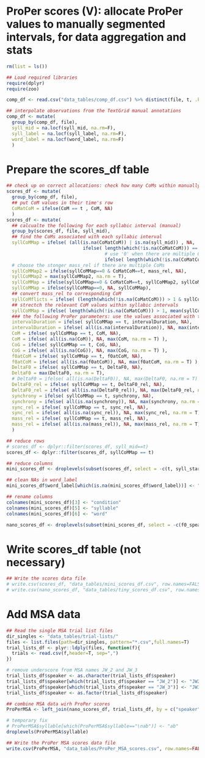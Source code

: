 # ProPer scores (V): allocate ProPer values to manually segmented intervals, for data aggregation and stats

```r
rm(list = ls())

## Load required libraries 
require(dplyr)
require(zoo)

comp_df <- read.csv("data_tables/comp_df.csv") %>% distinct(file, t, .keep_all = TRUE)

## interpolate observations from the TextGrid manual annotations
comp_df <- mutate(
  group_by(comp_df, file),
  syll_mid = na.locf(syll_mid, na.rm=F),
  syll_label = na.locf(syll_label, na.rm=F),
  word_label = na.locf(word_label, na.rm=F)
  )

```

# Prepare the scores_df table

```r

## check up on correct allocations: check how many CoMs within manually segmented intervals and choose the one associated with highest mass if there are multiple CoMs
scores_df <- mutate(
  group_by(comp_df, file),
  ## put CoM values in their time's row
  CoMatCoM = ifelse(CoM == t , CoM, NA)
  )
scores_df <- mutate(
  ## calcualte the following for each syllabic interval (manual)
  group_by(scores_df, file, syll_mid),
  ## find the CoMs associated with each syllabic interval
  syllCoMMap = ifelse( (all(is.na(CoMatCoM)) | is.na(syll_mid)) , NA,
                            ifelse( length(which(!is.na(CoMatCoM))) == 1, mean(CoMatCoM, na.rm = T),
                                    # use '0' when there are multiple CoMs
                                    ifelse( length(which(!is.na(CoMatCoM))) > 1, 0 ))),
  # choose the stonger mass_rel if there are multiple CoMs
  syllCoMMap2 = ifelse(syllCoMMap==0 & CoMatCoM==t, mass_rel, NA),
  syllCoMMap2 = max(syllCoMMap2, na.rm = T),
  syllCoMMap = ifelse(syllCoMMap==0 & CoMatCoM==t, syllCoMMap2, syllCoMMap),
  syllCoMMap = ifelse(syllCoMMap==0, NA, syllCoMMap),
  ## convert mass_rel to corresponding CoM
  syllCoMflicts = ifelse( (length(which(!is.na(CoMatCoM))) > 1 & syllCoMMap != mass_rel) , NA, CoM ),
  ## strectch the relevant CoM values within syllabic intervals
  syllCoMMap = ifelse( length(which(!is.na(CoMatCoM))) > 1, mean(syllCoMflicts, na.rm = T), syllCoMMap ),
  ### the following ProPer parameters: use the values associated with the relevant CoM
  intervalDuration = ifelse( syllCoMMap == t, intervalDuration, NA),
  intervalDuration = ifelse( all(is.na(intervalDuration)), NA, max(intervalDuration, na.rm = T) ),
  CoM = ifelse( syllCoMMap == t, CoM, NA),
  CoM = ifelse( all(is.na(CoM)), NA, max(CoM, na.rm = T) ),
  CoG = ifelse( syllCoMMap == t, CoG, NA),
  CoG = ifelse( all(is.na(CoG)), NA, max(CoG, na.rm = T) ),
  f0atCoM = ifelse( syllCoMMap == t, f0atCoM, NA),
  f0atCoM = ifelse( all(is.na(f0atCoM)), NA, max(f0atCoM, na.rm = T) ),
  DeltaF0 = ifelse( syllCoMMap == t, DeltaF0, NA),
  DeltaF0 = max(DeltaF0, na.rm = T),
  # DeltaF0 = ifelse( all(is.na(DeltaF0)), NA, max(DeltaF0, na.rm = T) ),
  DeltaF0_rel = ifelse( syllCoMMap == t, DeltaF0_rel, NA),
  DeltaF0_rel = ifelse( all(is.na(DeltaF0_rel)), NA, max(DeltaF0_rel, na.rm = T) ),
  synchrony = ifelse( syllCoMMap == t, synchrony, NA),
  synchrony = ifelse( all(is.na(synchrony)), NA, max(synchrony, na.rm = T) ),
  sync_rel = ifelse( syllCoMMap == t, sync_rel, NA),
  sync_rel = ifelse( all(is.na(sync_rel)), NA, max(sync_rel, na.rm = T) ),
  mass_rel = ifelse( syllCoMMap == t, mass_rel, NA),
  mass_rel = ifelse( all(is.na(mass_rel)), NA, max(mass_rel, na.rm = T) )
  )

## reduce rows
# scores_df <- dplyr::filter(scores_df, syll_mid==t)
scores_df <- dplyr::filter(scores_df, syllCoMMap == t)

## reduce columns
mini_scores_df <- droplevels(subset(scores_df, select = -c(t, syll_start, syll_mid, syll_end, syll_bounds, word_start, word_mid, word_end, word_bounds, perFloorStatus, relToStatus,  strengThreshStatus, f0_data_min, f0_data_max, f0_data_range, smogPP_20Hz, smogPP_12Hz, smogPP_8Hz, smogPP_5Hz, f0_interp_stretch_smooth, f0_interp_smooth, f0_realFloorStretch, syll_boundsSeq, useManualStatus, autoManStatus, averageSyllStatus, auto_bounds, auto_boundsSeq, f0atCoG, PERatCoM, PERatCoG, CoM_corr, CoG_corr, CoMatCoM, syllCoMMap, syllCoMMap2, syllCoMflicts)))

## clean NAs in word_label
mini_scores_df$word_label[which(is.na(mini_scores_df$word_label))] <- ""

## rename columns
colnames(mini_scores_df)[3] <- "condition"
colnames(mini_scores_df)[5] <- "syllable"
colnames(mini_scores_df)[6] <- "word"

nano_scores_df <- droplevels(subset(mini_scores_df, select = -c(f0_speaker_min, f0_speaker_max, f0_speaker_median, f0_speaker_mean, f0_speaker_range, f0_token_min, f0_token_max, f0_token_median, f0_token_mean, f0_token_range, CoM, CoG, intervalDuration_rel, DeltaF0Label, syncLabel, localSpeechRate)))

```

# Write scores_df table (not necessary)

```r
## Write the scores data file
# write.csv(scores_df, "data_tables/mini_scores_df.csv", row.names=FALSE)
# write.csv(nano_scores_df, "data_tables/tiny_scores_df.csv", row.names=FALSE)

```
# Add MSA data

```r

## Read the single MSA trial list files
dir_singles <- "data_tables/trial-lists/"
files <- list.files(path=dir_singles, pattern="*.csv",full.names=T)
trial_lists_df <- plyr::ldply(files, function(f){  
  trials <- read.csv(f,header=T, sep=",")
})

# remove underscore from MSA names JW_2 and JW_3
trial_lists_df$speaker <- as.character(trial_lists_df$speaker)
trial_lists_df$speaker[which(trial_lists_df$speaker == "JW_2")] <- "JW2"
trial_lists_df$speaker[which(trial_lists_df$speaker == "JW_3")] <- "JW3"
trial_lists_df$speaker <- as.factor(trial_lists_df$speaker)

## combine MSA data wirh ProPer scores
ProPerMSA <- left_join(nano_scores_df, trial_lists_df, by = c("speaker", "trial", "condition"))

# temporary fix
# ProPerMSA$syllable[which(ProPerMSA$syllable=="\nab")] <- "ab"
droplevels(ProPerMSA$syllable)

## Write the ProPer MSA scores data file
write.csv(ProPerMSA, "data_tables/ProPer_MSA_scores.csv", row.names=FALSE)


```

